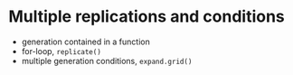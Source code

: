 
# Multiple replications and conditions {#gen_mult}

* generation contained in a function
* for-loop, `replicate()`
* multiple generation conditions, `expand.grid()`
